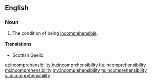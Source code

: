 ==English==

===Noun===
{{en-noun|-}}

# The condition of being [[incomprehensible]].

====Translations====
{{trans-top|condition of being incomprehensible}}
* Scottish Gaelic: {{t|gd|do-thuigsinneachd|f}}
{{trans-mid}}
{{trans-bottom}}

[[et:incomprehensibility]]
[[ku:incomprehensibility]]
[[hu:incomprehensibility]]
[[ml:incomprehensibility]]
[[my:incomprehensibility]]
[[te:incomprehensibility]]
[[vi:incomprehensibility]]